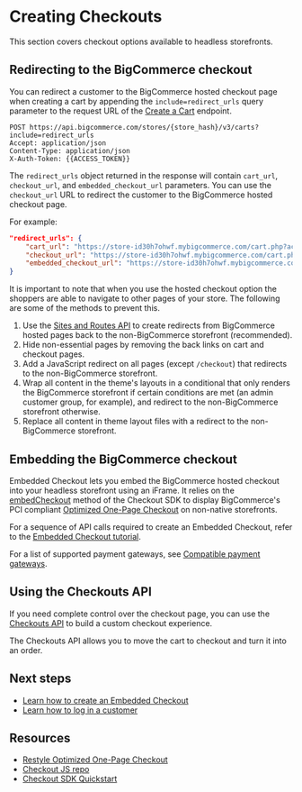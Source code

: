 # Creating Checkouts



This section covers checkout options available to headless storefronts.

## Redirecting to the BigCommerce checkout

You can redirect a customer to the BigCommerce hosted checkout page when creating a cart by appending the `include=redirect_urls` query parameter to the request URL of the [Create a Cart](/docs/rest-management/carts/carts-single#create-a-cart) endpoint.

```http showLineNumbers copy
POST https://api.bigcommerce.com/stores/{store_hash}/v3/carts?include=redirect_urls
Accept: application/json
Content-Type: application/json
X-Auth-Token: {{ACCESS_TOKEN}}
```

The `redirect_urls` object returned in the response will contain `cart_url`, `checkout_url`, and `embedded_checkout_url` parameters. You can use the `checkout_url` URL to redirect the customer to the BigCommerce hosted checkout page.

For example:

```json showLineNumbers copy
"redirect_urls": {
    "cart_url": "https://store-id30h7ohwf.mybigcommerce.com/cart.php?action=load&id=1687e279-6813-44a8-aee7-1cbe4c01297c&token=cb6d14d60b724cd844b3f21ccaaaa69d66f3fdb327baea08dfb176c15e0dcc4f",
    "checkout_url": "https://store-id30h7ohwf.mybigcommerce.com/cart.php?action=loadInCheckout&id=1687e279-6813-44a8-aee7-1cbe4c01297c&token=cb6d14d60b724cd844b3f21ccaaaa69d66f3fdb327baea08dfb176c15e0dcc4f",
    "embedded_checkout_url": "https://store-id30h7ohwf.mybigcommerce.com/cart.php?embedded=1&action=loadInCheckout&id=1687e279-6813-44a8-aee7-1cbe4c01297c&token=cb6d14d60b724cd844b3f21ccaaaa69d66f3fdb327baea08dfb176c15e0dcc4f"
}
```

It is important to note that when you use the hosted checkout option the shoppers are able to navigate to other pages of your store. The following are some of the methods to prevent this.

1. Use the [Sites and Routes API](/docs/rest-management/sites) to create redirects from BigCommerce hosted pages back to the non-BigCommerce storefront (recommended).
2. Hide non-essential pages by removing the back links on cart and checkout pages.
3. Add a JavaScript redirect on all pages (except `/checkout`) that redirects to the non-BigCommerce storefront.
4. Wrap all content in the theme's layouts in a conditional that only renders the BigCommerce storefront if certain conditions are met (an admin customer group, for example), and redirect to the non-BigCommerce storefront otherwise.
5. Replace all content in theme layout files with a redirect to the non-BigCommerce storefront.

## Embedding the BigCommerce checkout

Embedded Checkout lets you embed the BigCommerce hosted checkout into your headless storefront using an iFrame. It relies on the [embedCheckout](https://github.com/bigcommerce/checkout-sdk-js/blob/master/docs/README.md#embedcheckout) method of the Checkout SDK to display BigCommerce's PCI compliant [Optimized One-Page Checkout](https://support.bigcommerce.com/s/article/Optimized-Single-Page-Checkout?language=en_US) on non-native storefronts. 

For a sequence of API calls required to create an Embedded Checkout, refer to the [Embedded Checkout tutorial](/api-docs/storefronts/embedded-checkout/embedded-checkout-tutorial). 

For a list of supported payment gateways, see [Compatible payment gateways](/api-docs/store-management/payments-api-overview#compatible-payment-gateways).

## Using the Checkouts API

If you need complete control over the checkout page, you can use the [Checkouts API](/docs/rest-storefront/checkouts) to build a custom checkout experience. 

The Checkouts API allows you to move the cart to checkout and turn it into an order.

## Next steps

- [Learn how to create an Embedded Checkout](/api-docs/storefronts/embedded-checkout/embedded-checkout-tutorial)
- [Learn how to log in a customer](/api-docs/storefronts/guide/customers)

## Resources

- [Restyle Optimized One-Page Checkout](/stencil-docs/customizing-checkout/optimized-one-page-checkout)
- [Checkout JS repo](https://github.com/bigcommerce/checkout-js)
- [Checkout SDK Quickstart](/stencil-docs/customizing-checkout/checkout-sdk-quickstart)
